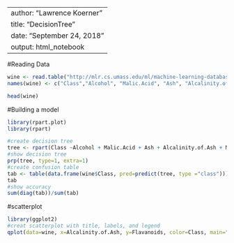
---
author: "Lawrence Koerner"
title: "DecisionTree"
date: "September 24, 2018"
output: html_notebook
---

#Reading Data
```r
wine <- read.table("http://mlr.cs.umass.edu/ml/machine-learning-databases/wine/wine.data", sep= ",")
names(wine) <- c("Class","Alcohol", "Malic.Acid", "Ash", "Alcalinity.of.Ash", "Magnesium", "Total.Phenols", "Flavanoids", "Nonflavanoid.Phenols", "Proanthocyanins", "Color.Intensity", "Hue", "Diluted.Wines.Measure", "Proline") 

head(wine)
```


#Building a model
```r
library(rpart.plot)
library(rpart)

#create decision tree
tree <- rpart(Class ~Alcohol + Malic.Acid + Ash + Alcalinity.of.Ash + Magnesium + Total.Phenols + Flavanoids + Nonflavanoid.Phenols + Proanthocyanins + Color.Intensity + Hue + Diluted.Wines.Measure +Proline, data=wine, method='class')
#show decision tree
prp(tree, type=1, extra=1)
#create confusion table
tab <- table(data.frame(wine$Class, pred=predict(tree, type ="class")))
tab
#show accuracy
sum(diag(tab))/sum(tab)


```


#scatterplot
```r
library(ggplot2)
#creat scatterplot with title, labels, and legend
qplot(data=wine, x=Alcalinity.of.Ash, y=Flavanoids, color=Class, main="Alcalinity of Ash vs Flavanoids")
```

